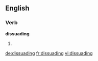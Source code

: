 ==English==

===Verb===
'''dissuading'''

# {{present participle of|[[dissuade]]}}

[[de:dissuading]]
[[fr:dissuading]]
[[vi:dissuading]]